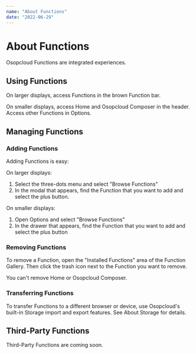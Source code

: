 ```yaml
---
name: "About Functions"
date: "2022-06-29"
---
```


# About Functions

Osopcloud Functions are integrated experiences.

## Using Functions

On larger displays, access Functions in the brown Function bar.

On smaller displays, access Home and Osopcloud Composer in the header. Access other Functions in Options.

## Managing Functions

### Adding Functions

Adding Functions is easy:

On larger displays:

1. Select the three-dots menu and select "Browse Functions"
2. In the modal that appears, find the Function that you want to add and select the plus button.

On smaller displays:

1. Open Options and select "Browse Functions"
2. In the drawer that appears, find the Function that you want to add and select the plus button

### Removing Functions

To remove a Function, open the "Installed Functions" area of the Function Gallery. Then click the trash icon next to the Function you want to remove.

<Note m={true}>

You can't remove Home or Osopcloud Composer.

</Note>

### Transferring Functions

To transfer Functions to a different browser or device, use Osopcloud's built-in Storage import and export features. See About Storage for details.

## Third-Party Functions

Third-Party Functions are coming soon.
